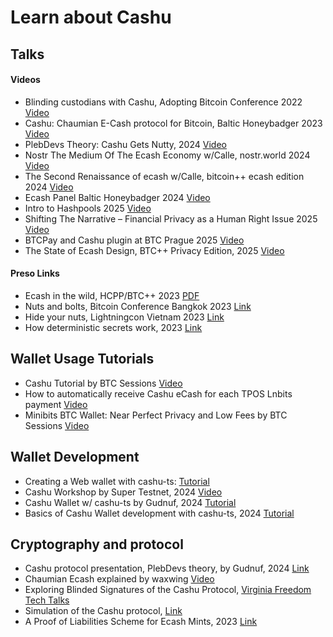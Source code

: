 
# Learn about Cashu

## Talks

#### Videos
- Blinding custodians with Cashu, Adopting Bitcoin Conference 2022 [Video](https://www.youtube.com/watch?v=UNjVc-WYdgE&t=105s)
- Cashu: Chaumian E-Cash protocol for Bitcoin, Baltic Honeybadger 2023 [Video](https://www.youtube.com/watch?v=V6HBM7jL0cw)
- PlebDevs Theory: Cashu Gets Nutty, 2024 [Video](https://www.youtube.com/watch?v=zhJZnxaLLU4&t=791s)
- Nostr The Medium Of The Ecash Economy w/Calle, nostr.world 2024 [Video](https://www.youtube.com/watch?v=OHqxp-Hrx9k)
- The Second Renaissance of ecash w/Calle, bitcoin++ ecash edition 2024 [Video](https://www.youtube.com/watch?v=DZjqTsgO8To)
- Ecash Panel Baltic Honeybadger 2024 [Video](https://youtu.be/4TxlCdI4AMg)
- Intro to Hashpools 2025 [Video](https://www.youtube.com/watch?v=OzcGb5UNwK8)
- Shifting The Narrative – Financial Privacy as a Human Right Issue 2025 [Video](https://www.youtube.com/live/hmangS2Qul8?si=7Zqf9CSxsIDGBuRE&t=21402)
- BTCPay and Cashu plugin at BTC Prague 2025 [Video](https://t.co/Dgo8baJ4CJ)
- The State of Ecash Design, BTC++ Privacy Edition, 2025 [Video](https://www.youtube.com/watch?v=rZmbjWuO940)

#### Preso Links
- Ecash in the wild, HCPP/BTC++ 2023 [PDF](https://docs.cashu.space/pdf/cashu-01-2023.pdf)
- Nuts and bolts, Bitcoin Conference Bangkok 2023 [Link](https://nuts-and-bolts.gandlaf.com/)
- Hide your nuts, Lightningcon Vietnam 2023 [Link](https://lconf.gandlaf.com/)
- How deterministic secrets work, 2023 [Link](https://det-sec.gandlaf.com/)

## Wallet Usage Tutorials

- Cashu Tutorial by BTC Sessions [Video](https://www.youtube.com/watch?v=riTRD0BdMDI)
- How to automatically receive Cashu eCash for each TPOS Lnbits payment [Video](https://www.youtube.com/watch?v=cNHm3hcEt8A)
- Minibits BTC Wallet: Near Perfect Privacy and Low Fees by BTC Sessions [Video](https://www.youtube.com/watch?v=igJF8ccMnbQ)

## Wallet Development 

- Creating a Web wallet with cashu-ts: [Tutorial](https://medium.com/@opeyemiadeyemi/creating-a-web-wallet-with-cashu-ts-a-beginners-tutorial-d9e135552e26)
- Cashu Workshop by Super Testnet, 2024 [Video](https://www.youtube.com/watch?v=xfYmwc-gnK8)
- Cashu Wallet w/ cashu-ts by Gudnuf, 2024 [Tutorial](https://www.youtube.com/watch?v=t8aHY13z0kI)
- Basics of Cashu Wallet development with cashu-ts, 2024 [Tutorial](https://www.youtube.com/watch?v=A_as1Vu3Jug)

## Cryptography and protocol

- Cashu protocol presentation, PlebDevs theory, by Gudnuf, 2024 [Link](https://www.youtube.com/watch?v=zhJZnxaLLU4) 
- Chaumian Ecash explained by waxwing [Video](https://www.youtube.com/watch?v=VwMzNE1D3so)
- Exploring Blinded Signatures of the Cashu Protocol, [Virginia Freedom Tech Talks](https://podcastindex.org/podcast/6692585)
- Simulation of the Cashu protocol, [Link](https://numbnoot.gandlaf.com/)
- A Proof of Liabilities Scheme for Ecash Mints, 2023 [Link](https://gist.github.com/callebtc/ed5228d1d8cbaade0104db5d1cf63939)
